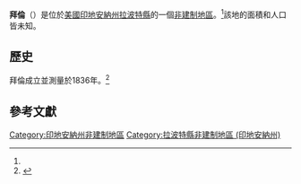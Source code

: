 {{noteTA
|G1=USState
|G2=地名
|G3=Unit
}}
{{Infobox settlement
|official_name            = 拜倫
|native_name              = Byron
|settlement_type          = [[非建制地區|非建制地區]]
|image_skyline            = 
|imagesize                = 
|pushpin_map              = USA Indiana
|pushpin_label            = 拜倫
|pushpin_label_position   = top
|pushpin_map_caption      = 拜倫在印地安納州的位置
|subdivision_type         = [[世界政區索引|國家]]
|subdivision_type1        = [[美国州份|州份]]
|subdivision_type2        = [[印地安納州行政区划|縣]]
|subdivision_name         = [[美国|美国]]
|subdivision_name1        = [[印地安納州|印地安納州]]
|subdivision_name2        = [[拉波特縣_(印地安納州)|拉波特縣]]
|elevation_ft             = 817
|elevation_footnotes    = <ref name="GR3">{{cite web|url=http://geonames.usgs.gov|accessdate=2008-01-31|title=US Board on Geographic Names|publisher=[[United_States_Geological_Survey|United States Geological Survey]]|date=2007-10-25|archive-date=2008-07-25|archive-url=https://web.archive.org/web/20080725002225/http://geonames.usgs.gov/pls/gnispublic/|dead-url=no}}</ref>
|area_total_km2           = 
|area_total_sq_mi         = 
|area_land_km2            = 
|area_land_sq_mi          = 
|area_water_km2           = 
|area_water_sq_mi         = 
|population_as_of         = 
|population_footnotes     = 
|population_total         = 
|population_metro         = 
|population_density_km2   = 
|population_density_sq_mi = 
|timezone                 = [[北美東部時區|北美東部時區]]
|utc_offset               = -5
|coordinates              = {{coord|41|39|22|N|86|37|29|W|region:US-IA|display=inline,title}}
| coor_pinpoint           = 
| coordinates_footnotes   = 
|timezone_DST             = EDT
|utc_offset_DST           = -4
|blank_name             = [[聯邦資訊處理標準|FIPS ID]]
|blank_info             = 18-09658<ref name="GR2">{{cite web |url=https://www.census.gov |publisher=[[United_States_Census_Bureau|United States Census Bureau]] |accessdate=2008-01-31 |title=U.S. Census website |archive-date=2020-08-20 |archive-url=https://web.archive.org/web/20200820053605/https://www.census.gov/ |dead-url=no }}</ref>
|postal_code_type       = [[郵政編碼|郵政編碼]]
|postal_code            = 46371
|blank1_name = [[地名信息系统|GNIS ID]]
|blank1_info = 431927<ref name="gnis">{{cite gnis|431927|name=Byron}}</ref>
}}
'''拜倫'''（{{lang-en|Byron}}）是位於[[美國|美國]][[印地安納州|印地安納州]][[拉波特縣_(印地安納州)|拉波特縣]]的一個[[非建制地區|非建制地區]]。<ref name="gnis"/>該地的面積和人口皆未知。
== 歷史 ==
拜倫成立並測量於1836年。<ref>{{cite book | url=https://archive.org/details/historyoflaporte00chas | title=History of La Porte County, Indiana: Together with Sketches of Its Cities, Villages, and Townships | publisher=C. C. Chapman & Co. | year=1880 | pages=[https://archive.org/details/historyoflaporte00chas/page/727 727]}}</ref> 

== 參考文獻 ==
{{reflist}}

{{拉波特縣 (印地安納州)}}
[[Category:印地安納州非建制地區|Category:印地安納州非建制地區]]
[[Category:拉波特縣非建制地區_(印地安納州)|Category:拉波特縣非建制地區 (印地安納州)]]

{{Indiana-geo-stub}}